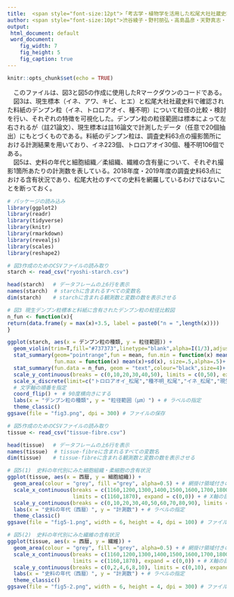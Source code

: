 ---
title:  <span style="font-size:12pt">「考古学・植物学を活用した松尾大社社蔵史料の料紙の構成物分析」関連データ</span>
author: <span style="font-size:10pt">渋谷綾子・野村朋弘・高島晶彦・天野真志・山田太造</span> 
output: 
 html_document: default
 word_document:
    fig_width: 7
    fig_height: 5
    fig_caption: true
---

```{r setup, include=FALSE}
knitr::opts_chunk$set(echo = TRUE)
```

　このファイルは、図3と図5の作成に使用したRマークダウンのコードである。  
　図3は、現生標本（イネ、アワ、キビ、ヒエ）と松尾大社社蔵史料で確認された料紙のデンプン粒（イネ、トロロアオイ、種不明）について粒径の比較・検討を行い、それぞれの特徴を可視化した。デンプン粒の粒径範囲は標本によって左右されるが（註21論文）、現生標本は註16論文で計測したデータ（任意で20個抽出）にもとづくものである。料紙のデンプン粒は、調査史料63点の撮影箇所における計測結果を用いており、イネ223個、トロロアオイ30個、種不明106個である。  
　図5は、史料の年代と細胞組織／柔組織、繊維の含有量について、それぞれ撮影1箇所あたりの計測数を表している。2018年度・2019年度の調査史料63点における含有状況であり、松尾大社のすべての史料を網羅しているわけではないことを断っておく。  
<p>

```{r, message=FALSE, comment=""}
# パッケージの読み込み
library(ggplot2)
library(readr)
library(tidyverse)
library(knitr)
library(rmarkdown)
library(revealjs)
library(scales)
library(reshape2)
```

```{r, message=FALSE, comment=""}
# 図3作成のためのCSVファイルの読み取り
starch <- read_csv("ryoshi-starch.csv")
```

```{r, message=FALSE, comment=""}
head(starch)　 # データフレームの上6行を表示
names(starch)  # starchに含まれるすべての変数名
dim(starch)　  # starchに含まれる観測数と変数の数を表示させる 
```

```{r, message=FALSE, comment=""}
# 図3 現生デンプン粒標本と料紙に含有されたデンプン粒の粒径比較図
n_fun <- function(x){
return(data.frame(y = max(x)+3.5, label = paste0("n = ",length(x))))
}

ggplot(starch, aes(x = デンプン粒の種類, y = 粒径範囲)) +
  geom_violin(trim=T,fill="#737373",linetype="blank",alpha=I(1/3),adjust=2.5)+ # バイオリンプロット作成
  stat_summary(geom="pointrange",fun = mean, fun.min = function(x) mean(x)-sd(x), 
               fun.max = function(x) mean(x)+sd(x), size=.5,alpha=.5)+ # 平均値±標準偏差をプロット
  stat_summary(fun.data = n_fun, geom = "text",colour="black",size=4)+ # 各グループのデータ数を最大値の位置に追加
  scale_y_continuous(breaks = c(0,10,20,30,40,50), limits = c(0,50), expand = c(0,0))+ # 数値軸の目盛りを指定
  scale_x_discrete(limit=c("トロロアオイ_松尾","種不明_松尾","イネ_松尾","現生イネ","現生アワ","現生キビ","現生ヒエ")) +
  # 文字軸の順番を指定
  coord_flip() +　# 90度横向きにする
  labs(x = "デンプン粒の種類", y = "粒径範囲（μm）") + # ラベルの指定
  theme_classic()
ggsave(file = "fig3.png", dpi = 300) # ファイルの保存
```

```{r, message=FALSE, comment=""}
# 図5作成のためのCSVファイルの読み取り
tissue <- read_csv("tissue-fibre.csv")
```

```{r, message=FALSE, comment=""}
head(tissue)　 # データフレームの上6行を表示
names(tissue)  # tissue-fibreに含まれるすべての変数名
dim(tissue)　  # tissue-fibreに含まれる観測数と変数の数を表示させる 
```

```{r, message=FALSE, comment=""}
# 図5(1)　史料の年代別にみた細胞組織・柔細胞の含有状況
ggplot(tissue, aes(x = 西暦, y = 細胞組織)) +
  geom_area(colour = "grey", fill ="grey", alpha=0.5) + # 網掛け領域付きの折れ線グラフの作成
  scale_x_continuous(breaks = c(1160,1200,1300,1400,1500,1600,1700,1800,1860), 
                     limits = c(1160,1870), expand = c(0,0)) + # X軸の目盛りを指定
  scale_y_continuous(breaks = c(0,10,20,30,40,50,60,70,80,90), limits = c(0,90), expand = c(0,0))+ # Y軸の目盛りを指定
  labs(x = "史料の年代（西暦）", y = "計測数") + # ラベルの指定
  theme_classic()
ggsave(file = "fig5-1.png", width = 6, height = 4, dpi = 100) # ファイルの保存
```

```{r, message=FALSE, comment=""}
# 図5(2)　史料の年代別にみた繊維の含有状況
ggplot(tissue, aes(x = 西暦, y = 繊維)) +
  geom_area(colour = "grey", fill ="grey", alpha=0.5) + # 網掛け領域付きの折れ線グラフの作成
  scale_x_continuous(breaks = c(1160,1200,1300,1400,1500,1600,1700,1800,1860), 
                     limits = c(1160,1870), expand = c(0,0)) + # X軸の目盛りを指定
  scale_y_continuous(breaks = c(0,2,4,6,8,10), limits = c(0,10), expand = c(0,0))+ # Y軸の目盛りを指定
  labs(x = "史料の年代（西暦）", y = "計測数") + # ラベルの指定
  theme_classic()
ggsave(file = "fig5-2.png", width = 6, height = 4, dpi = 300) # ファイルの保存
```
